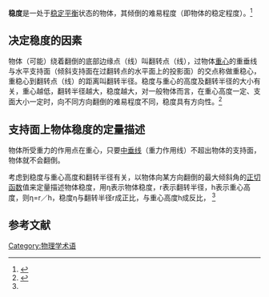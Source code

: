 {{noteTA
|G1=Physics
}}
'''稳度'''是一处于[[稳定平衡|稳定平衡]]状态的物体，其倾倒的难易程度（即物体的稳定程度）。<ref>{{cite book|title=物理 必修1|author=教育科学出版社}}</ref>

==决定稳度的因素==
物体（可能）绕着翻倒的底部边缘点（线）叫翻转点（线），过物体[[重心|重心]]的重垂线与水平支持面（倾斜支持面在过翻转点的水平面上的投影面）的交点称做重稳心，重稳心到翻转点（线）的距离叫翻转半径。稳度与重心的高度及翻转半径的大小有关，重心越低，翻转半径越大，稳度越大，对一般物体而言，在重心高度一定、支面大小一定时，向不同方向翻倒的难易程度不同，稳度具有方向性。<ref name="再谈物体的稳度及其定量描述">{{cite journal lua|1=|author=丁邦宏|title=再谈物体的稳度及其定量描述|journal=物理教学|url=http://mall.cnki.net/magazine/article/JXWL201401016.htm|accessdate=2015-03-16|date=2014-01|archive-date=2016-03-05|archive-url=https://web.archive.org/web/20160305012252/http://mall.cnki.net/magazine/article/JXWL201401016.htm|dead-url=no}}</ref>

==支持面上物体稳度的定量描述==
物体所受重力的作用点在重心，只要[[中垂线|中垂线]]（重力作用线）不超出物体的支持面，物体就不会翻倒。

考虑到稳度与重心高度和翻转半径有关，以物体向某方向翻倒的最大倾斜角的[[正切函数|正切函数]]值来定量描述物体稳度，用η表示物体稳度，r表示翻转半径，h表示重心高度，则η=r／h，稳度η与翻转半径r成正比，与重心高度h成反比，
<ref name="再谈物体的稳度及其定量描述"/>

==参考文献==
{{reflist}}

{{物理學小作品}}

[[Category:物理学术语|Category:物理学术语]]